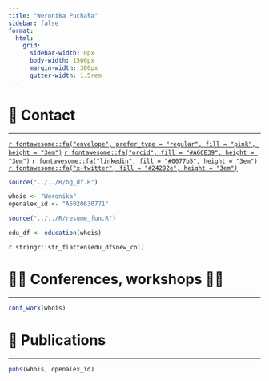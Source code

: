 ```yaml
---
title: "Weronika Puchała"
sidebar: false
format:
  html:
    grid:
      sidebar-width: 0px
      body-width: 1500px
      margin-width: 300px
      gutter-width: 1.5rem
---
```


<!-- # 📝 **Bio** -->

<!-- ------------------------------------------------------------------------ -->

<!-- something -->


# 📱 **Contact** {#contact}

------------------------------------------------------------------------

[`r fontawesome::fa("envelope", prefer_type = "regular", fill = "pink", height = "3em")`](mailto:)
<!-- [`r fontawesome::fa("github", fill = "#24292e", height = "3em")`]() -->
[`r fontawesome::fa("orcid", fill = "#A6CE39", height = "3em")`](https://orcid.org/0000-0002-6133-0869)
<!-- [`r fontawesome::fa("facebook", fill = "#304f85", height = "3em")`](https://www.facebook.com/) -->
[`r fontawesome::fa("linkedin", fill = "#0077b5", height = "3em")`](https://www.linkedin.com/in/)
<!-- [`r fontawesome::fa("twitter", fill = "#15a7ff", height = "3em")`](https://twitter.com/) -->
[`r fontawesome::fa("x-twitter", fill = "#24292e", height = "3em")`](https://x.com/)
<!-- [`r fontawesome::fa("steam", fill = "#2f4f4f", height = "3em")`]() -->
<!-- [`r fontawesome::fa("playstation", fill = "#4739aa", height = "3em")`]() -->

```r
source("../../R/bg_df.R")

whois <- "Weronika"
openalex_id <- "A5020630771"

source("../../R/resume_fun.R")
```


<!-- # 🚀 **Research stays** -->

<!-- ------------------------------------------------------------------------ -->

<!-- ```{r, echo=FALSE, message=FALSE} -->

<!-- research_stay(whois) -->

<!-- ``` -->


<!-- # 💻🧫 **Experience** -->

<!-- ------------------------------------------------------------------------ -->

<!-- ```{r, echo=FALSE, message=FALSE} -->

<!-- work(whois) -->

<!-- ``` -->


<!-- # 🎓 **Education** -->

<!-- ------------------------------------------------------------------------ -->

```r

edu_df <- education(whois)

```

`r stringr::str_flatten(edu_df$new_col)`


# 👏🏻 **Conferences, workshops** 🤝🏻 

------------------------------------------------------------------------

```r

conf_work(whois)

```


#  📖 **Publications**

------------------------------------------------------------------------

```r

pubs(whois, openalex_id)

```


<!-- #  🧑🏻‍🔬 **Other activities** -->

<!-- ------------------------------------------------------------------------ -->